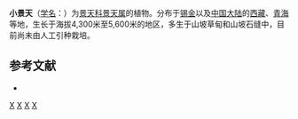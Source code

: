 {{globalize}}
{{Speciesbox 
| taxon = Sedum fischeri
| authority = Hamet
}}

'''小景天'''（[[学名|学名]]：{{lang|la|''Sedum fischeri''}}）为[[景天科|景天科]][[景天属|景天属]]的植物。分布于[[锡金|锡金]]以及[[中国大陆|中国大陆]]的[[西藏|西藏]]、[[青海|青海]]等地，生长于海拔4,300米至5,600米的地区，多生于山坡草甸和山坡石缝中，目前尚未由人工引种栽培。

== 参考文献 ==
{{refbegin}}
* {{cite web| url =http://www.bioinfo.cn/db05/KmzwSpecies.php?action=view&id=6216| title =小景天| work =中国高等植物数据库全库| publisher =中国科学院微生物研究所| author =昆明植物研究所| accessdate =2009-02-25| deadurl =yes| archiveurl =https://web.archive.org/web/20160305015110/http://www.bioinfo.cn/db05/KmzwSpecies.php?action=view&id=6216| archivedate =2016-03-05}}
{{refend}}
{{Taxonbar|from=Q15232208}}

{{DEFAULTSORT:Sedum fischeri}}
[[Category:景天属|X]]
[[Category:锡金植物|X]]
[[Category:西藏植物|X]]
[[Category:青海植物|X]]